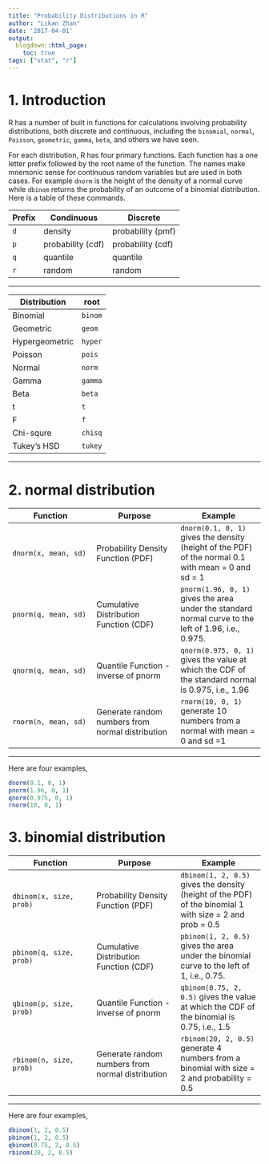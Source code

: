 ```yaml
---
title: "Probability Distributions in R"
author: "Likan Zhan"
date: '2017-04-01'
output:
  blogdown::html_page:
    toc: true
tags: ["stat", "r"]
---
```


# 1. Introduction

R has a number of built in functions for calculations involving probability distributions, both discrete and continuous, including the `binomial`, `normal`, `Poisson`, `geometric`, `gamma`, `beta`, and others we have seen.

For each distribution, R has four primary functions. Each function has a one letter prefix followed by the root name of the function. The names make mnemonic sense for continuous random variables but are used in both cases. For example `dnorm` is the height of the density of a normal curve while `dbinom` returns the probability of an outcome of a binomial distribution. Here is a table of these commands.

Prefix | Condinuous | Discrete
-|-|-
`d` | density | probability (pmf)
`p` | probability (cdf) | probability (cdf)
`q` | quantile | quantile
`r` | random | random

----

Distribution | root
-|-
Binomial | `binom`
Geometric | `geom`
Hypergeometric|`hyper`
Poisson | `pois`
Normal | `norm`
Gamma | `gamma`
Beta | `beta`
t | `t`
F | `f`
Chi-squre | `chisq`
Tukey's HSD  | `tukey`

----

# 2. normal distribution

| Function | Purpose | Example |
| --------|--------|-------- |
| `dnorm(x, mean, sd)` | Probability Density Function (PDF) | `dnorm(0.1, 0, 1)` gives the density (height of the PDF) of the normal 0.1 with mean = 0 and sd = 1 |
| `pnorm(q, mean, sd)` | Cumulative Distribution Function (CDF) | `pnorm(1.96, 0, 1)` gives the area under the standard normal curve to the left of 1.96, i.e., 0.975.|
| `qnorm(q, mean, sd)` | Quantile Function - inverse of pnorm | `qnorm(0.975, 0, 1)` gives the value at which the CDF of the standard normal is 0.975, i.e., 1.96 |
| `rnorm(n, mean, sd)` | Generate random numbers from normal distribution | `rnorm(10, 0, 1)` generate 10 numbers from a normal with mean = 0 and sd =1 |

----


Here are four examples,

```r
dnorm(0.1, 0, 1)
pnorm(1.96, 0, 1)
qnorm(0.975, 0, 1)
rnorm(10, 0, 1)
```

# 3. binomial distribution

| Function | Purpose | Example |
| --------|--------|-------- |
| `dbinom(x, size, prob)` | Probability Density Function (PDF) | `dbinom(1, 2, 0.5)` gives the density (height of the PDF) of the binomial 1 with size = 2 and prob = 0.5 |
| `pbinom(q, size, prob)` | Cumulative Distribution Function (CDF) | `pbinom(1, 2, 0.5)` gives the area under the binomial curve to the left of 1, i.e., 0.75.|
| `qbinom(p, size, prob)` | Quantile Function - inverse of pnorm | `qbinom(0.75, 2, 0.5)` gives the value at which the CDF of the binomial is 0.75, i.e., 1.5 |
| `rbinom(n, size, prob)` | Generate random numbers from normal distribution | `rbinom(20, 2, 0.5)` generate 4 numbers from a binomial with size = 2 and probability = 0.5 |

----


Here are four examples,

```r
dbinom(1, 2, 0.5)
pbinom(1, 2, 0.5)
qbinom(0.75, 2, 0.5)
rbinom(20, 2, 0.5)
```
